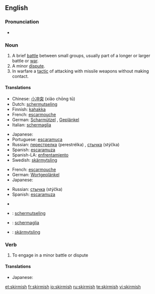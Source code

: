 ==English==

===Pronunciation===
* {{a|UK}} {{IPA|/ˈskɝmɪʃ/}}

===Noun===
{{en-noun|es}}

# A brief [[battle]] between small groups, usually part of a longer or larger battle or [[war]].
# A minor [[dispute]].
# In warfare a [[tactic]] of attacking with missile weapons without making contact.

====Translations====
{{trans-top|a brief battle between small groups}}
* Chinese: [[小冲突]] (xiǎo chōng tū)
* Dutch: [[schermutseling]] {{f}}
* Finnish: [[kahakka]]
* French: [[escarmouche]] {{f}}
* German: [[Scharmützel]] {{n}}, [[Geplänkel]] {{n}}
* Italian: [[schermaglia]] {{f}}
{{trans-mid}}
* Japanese: {{t|ja|sc=Jpan|小競り合い|tr=kozeriai}}
* Portuguese: [[escaramuça]] {{f}}
* Russian: [[перестрелка]] (perestrélka) {{f}}, [[стычка]] (stýčka) {{f}}
* Spanish: [[escaramuza]] {{f}}
* Spanish-LA: [[enfrentamiento]]
* Swedish: [[skärmytsling]] {{c}}
{{trans-bottom}}

{{trans-top|a minor dispute}}
* French: [[escarmouche]] {{f}}
* German: [[Wortgeplänkel]] {{n}}
* Japanese: {{t|ja|sc=Jpan|小競り合い|tr=kozeriai}}
{{trans-mid}}
* Russian: [[стычка]] (stýčka) {{f}}
* Spanish: [[escaramuza]] {{f}}
{{trans-bottom}}

{{trans-top|in warfare a tactic of attacking with missile weapons without making contact}}
{{trans-mid}}
{{trans-bottom}}

{{ttbc-top}}
* {{trreq|Catalan}}
* {{ttbc|Dutch}}: [[schermutseling]] {{f}}
* {{ttbc|Italian}}: [[schermaglia]] {{f}}
{{ttbc-mid}}
* {{ttbc|Swedish}}: [[skärmytsling]] {{c}}
{{ttbc-bottom}}

===Verb===
{{en-verb|skirmish|es}}

# To engage in a minor battle or dispute

====Translations====
{{trans-top|to engage in a minor battle or dispute}}
* Japanese: {{t|ja|sc=Jpan|小競り合い|alt=小競り合いをする|tr=kozeriai wo suru}}
{{trans-mid}}
{{trans-bottom}}

[[et:skirmish]]
[[fr:skirmish]]
[[io:skirmish]]
[[ru:skirmish]]
[[te:skirmish]]
[[vi:skirmish]]
